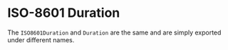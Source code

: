 # ISO-8601 Duration

The `ISO8601Duration` and `Duration` are the same and are simply exported under different names.
